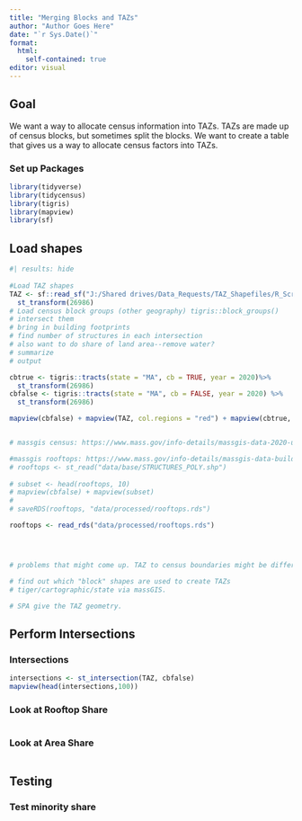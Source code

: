 ```yaml
---
title: "Merging Blocks and TAZs"
author: "Author Goes Here"
date: "`r Sys.Date()`"
format: 
  html: 
    self-contained: true
editor: visual
---
```


## Goal

We want a way to allocate census information into TAZs. TAZs are made up of census blocks, but sometimes split the blocks. We want to create a table that gives us a way to allocate census factors into TAZs.

### Set up Packages

```r
library(tidyverse)
library(tidycensus)
library(tigris)
library(mapview)
library(sf)
```

## Load shapes

```r
#| results: hide
 
#Load TAZ shapes
TAZ <- sf::read_sf("J:/Shared drives/Data_Requests/TAZ_Shapefiles/R_Script/out/geopackage/TAZ19.gpkg") %>% 
  st_transform(26986)
# Load census block groups (other geography) tigris::block_groups()
# intersect them
# bring in building footprints
# find number of structures in each intersection
# also want to do share of land area--remove water?
# summarize
# output

cbtrue <- tigris::tracts(state = "MA", cb = TRUE, year = 2020)%>% 
  st_transform(26986)
cbfalse <- tigris::tracts(state = "MA", cb = FALSE, year = 2020) %>% 
  st_transform(26986)

mapview(cbfalse) + mapview(TAZ, col.regions = "red") + mapview(cbtrue, col.regions = "yellow")


# massgis census: https://www.mass.gov/info-details/massgis-data-2020-us-census

#massgis rooftops: https://www.mass.gov/info-details/massgis-data-building-structures-2-d
# rooftops <- st_read("data/base/STRUCTURES_POLY.shp")
 
# subset <- head(rooftops, 10)
# mapview(cbfalse) + mapview(subset)
# 
# saveRDS(rooftops, "data/processed/rooftops.rds")

rooftops <- read_rds("data/processed/rooftops.rds")




# problems that might come up. TAZ to census boundaries might be different (like microscopically different).

# find out which "block" shapes are used to create TAZs
# tiger/cartographic/state via massGIS.

# SPA give the TAZ geometry.
```

## Perform Intersections

### Intersections

```r
intersections <- st_intersection(TAZ, cbfalse)
mapview(head(intersections,100))
```

### Look at Rooftop Share

```r

```

### Look at Area Share

```r

```

## Testing

### Test minority share

```r

```
